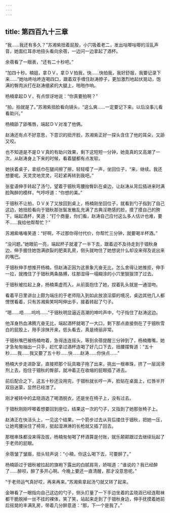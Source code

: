```yaml
---
---
---
```

title: 第四百九十三章
---




“我……我还有多久？”苏湘紫扭着屁股，小穴吸着老二，发出咕唧咕唧的淫乱声音，她面红耳赤地扭头看向余蓓，一边问一边拿起了酒杯。

余蓓看了一眼表，“还有二十秒吧。”

“加四十秒。楠姐，拿ＤＶ，拿ＤＶ拍我，快……快拍我，我好舒服，我要记录下来……”她咕咚咕咚连喝四口，跟着双手缠住赵涛脖子，更加激烈地起伏晃动，饱满的臀肉派打在赵涛绷紧的大腿上，啪啪作响。

杨楠拿起ＤＶ，有点惊讶地说：“你真要拍啊？”

“拍，拍就是了。”苏湘紫扭脸看向镜头，“这么爽……一定要记下来，以后没事儿看看助兴。”

杨楠舔了舔嘴唇，端起ＤＶ对准了他俩。

赵涛还有点不好意思，下意识的扭开脸，苏湘紫正好一探头含住了他的耳朵，又舔又咬。

也不知道是不是ＤＶ真的有助兴效果，剩下这短短一分钟，她竟真的又高潮了一次，从赵涛身上下来的时候，看着腿都有点发软。

她扶着桌子，拿纸巾在腿间擦了擦，轻轻嘤了一声，坐回位子，“来，继续。我还想要呢。天灵灵地灵灵，可赶紧再转到我吧。”

张星语伸手转起了汤勺，望着于钿秋弯腰抬臀趴在桌边，让赵涛从背后插进来时满脸陶醉的模样，气哼哼道：“你想的美。”

于钿秋不让拍，ＤＶ关了又放回到桌上，杨楠刚坐回位子，就看到勺子指到了自己这边，她扭脸看向于钿秋那张鬓发散乱充满了古典淫艳感的脸，摸了摸自己的胯下，端起酒杯，笑道：“打个商量，你们看，赵涛自己应付这么多人估计也难，要不……我给他帮帮忙？”

苏湘紫咯咯笑道：“好啊，不过那你得付代价，你帮忙三分钟，就要喝半杯酒。”

“没问题。”她眼前一亮，端起杯子就灌了一半下去，跟着迫不及待走到于钿秋身边，伸手握住她饱满欲裂的肥美乳房，侧头就吻住了她想说什么却没来得及说出来的嘴巴。

于钿秋伸手想推开杨楠，但赵涛正因为这景象亢奋无比，怎么舍得让她推拒，伸手一拉，就拽住了于钿秋两条胳膊，往那湿得一塌糊涂的小穴里狠狠顶了过去。

于钿秋被拉起上身，杨楠乘虚而入，从前面抱住了她，捏着乳头就是一通湿吻。

看着平日里讲台上颇为端庄的于老师陷入到如此放浪淫靡的境况，桌边其他几人都愣愣看着，只有苏湘紫笑呵呵伸出手，接着转起了勺子。

“嗯……唔……呜呜……”于钿秋明显逼近高潮的呻吟声中，勺子指住了赵涛这边。

他浑身热血沸腾亢奋无比，端起酒杯就喝了一大口，剩下那点直接倒在了于钿秋雪白的屁股上，用手涂抹开来，低头看去，真是绮丽非常。

于钿秋嘴巴被杨楠吻着，急得连连摇头，等到余蓓提醒三分钟到了，杨楠撒嘴，她才急匆匆抽出一只手，赶忙拿过酒杯连喝了好几口下去，扭腰摆臀道：“五十秒……我……我又要了五十秒……快……赵涛……你快点……”

杨楠大步走进卧室，直接把那个玩具箱子拖了出来，挑出一根串珠，挤了一层润滑剂上去，抱住于钿秋的臀部，就冲着正在收缩的屁眼插了进去。

前后配合之下，这五十秒还没用完，于钿秋就长哼一声，脸贴在桌面上，红唇半开双目迷蒙，显然已经泄了。

刚才被转中的孟晓涵选了喝酒脱衣，还是坐在椅子上，没有过去。

于钿秋刚刚哼唧着想要回到座位，结果这一次的勺子，又指到了她那张椅子上。

赵涛正在快活头上，一见这个结果，一个箭步过去从背后搂住于钿秋，把她一压，让她弯腰扶住了椅背，挺起湿淋淋的长枪就又插了回去。

那根串珠都没来得及拔，杨楠匆匆喝了杯酒算是付账，就乐颠颠跟过去继续玩起了于老师的屁眼。

余蓓皱了皱眉，扭头轻声说：“小楠，你这么喝下去，可要醉了。”

杨楠舔过于钿秋被拉起的旗袍下露出的白腻肩背，娇喘道：“谁说的？我已经醉了……醉呗，醉了多开心啊。今晚上要还一直清醒，那才没意思呢。”

“于老师运气真好哎，再来再来。”苏湘紫拿起汤勺就又转了起来。

金琳看了一眼指向自己这边的勺子，侧头打量了一下手边坐着的孟晓涵已经连鞋袜都干脆脱掉一丝不挂的裸体，笑了笑，站起来走到了于钿秋身边，伸手抚摸着她前后摇晃的丰满乳房，带着几分醉意道：“那，下一个是我了。”